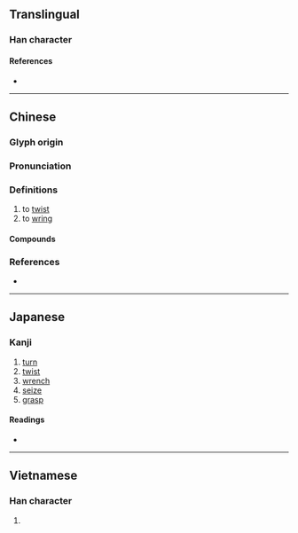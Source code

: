 {{character info}}
==Translingual==

===Han character===
{{Han char|rn=64|rad=手|as=04|sn=7|four=57015|canj=QNG|ids=⿰扌丑}}

====References====
* {{Han ref|kx=0418.160|dkj=11826|dj=0765.140|hdz=31845.030|uh=626D|ud=25197|bh=A7E1|bd=42977}}

----

==Chinese==
{{zh-forms}}

===Glyph origin===
{{Han etym}}

===Pronunciation===
{{zh-pron
|m=niǔ
|c=nau2,nau5
|h=pfs=ngiú
|md=
|mn=qz,tw:liú/tw,xm,zz:niú/tw:ngiú/tw:láu
|mn_note=láu - 磱 is used in the Mainland
|mn-t=niu2/nao6
|w=
|mc=y
|oc=y
|cat=v
}}

===Definitions===
{{zh-hanzi}}

# to [[twist]] {{gloss|to turn the ends of something in opposite directions}}
# to [[wring]]

====Compounds====
{{zh-der|七扭八歪|別扭|彆扭|七歪八扭|一不扭眾|扭傷|扭轉頹勢|扭腔|扭別|扭腰|扭頭折頸|扭結|揪扭|扭扭舞|扭手扭腳|扭項|歪七扭八|扭筋|扭勁|歪歪扭扭|扭腰撒胯|扭虧|扭搭|扭股兒糖|扭身|扭頭瞥項|扭打|扭轉|東扭西捏|扭嘴兒|扭曲作直|扭開|扭捏|扭扭捏捏|扭是為非|扭頭暴筋|扭送|扭搜|扭斷|扭力|扭曲|扭來扭去|扭動|扭扭屹屹|扭轉乾坤|鬧彆扭|結扭|扭扭薯條}}

===References===
* {{R:yue:Hanzi}}

{{zh-cat|Elementary}}

----

==Japanese==

===Kanji===
{{ja-kanji|grade=|rs=手04}}

# [[turn]]
# [[twist]]
# [[wrench]]
# [[seize]]
# [[grasp]]

====Readings====
* {{ja-readings|on=[[じゅう]] (jū), [[にゅ]] (nyu), [[ちゅう]] (chū), [[ちゅ]] (chu)|kun=[[ねじまわす]] (nejimawasu)}}

----

==Vietnamese==

===Han character===
{{vi-hantu|[[nữu]]|rs=手04}}

# {{rfdef|vi|sort=手04}}